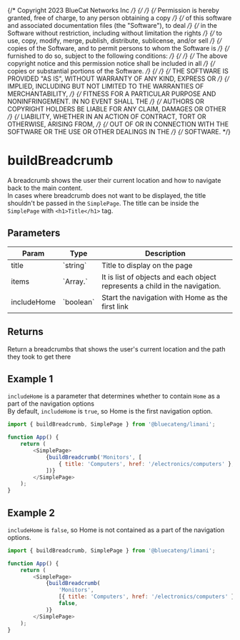 {/* Copyright 2023 BlueCat Networks Inc */}
{/*  */}
{/* Permission is hereby granted, free of charge, to any person obtaining a copy */}
{/* of this software and associated documentation files (the "Software"), to deal */}
{/* in the Software without restriction, including without limitation the rights */}
{/* to use, copy, modify, merge, publish, distribute, sublicense, and/or sell */}
{/* copies of the Software, and to permit persons to whom the Software is */}
{/* furnished to do so, subject to the following conditions: */}
{/*  */}
{/* The above copyright notice and this permission notice shall be included in all */}
{/* copies or substantial portions of the Software. */}
{/*  */}
{/* THE SOFTWARE IS PROVIDED "AS IS", WITHOUT WARRANTY OF ANY KIND, EXPRESS OR */}
{/* IMPLIED, INCLUDING BUT NOT LIMITED TO THE WARRANTIES OF MERCHANTABILITY, */}
{/* FITNESS FOR A PARTICULAR PURPOSE AND NONINFRINGEMENT. IN NO EVENT SHALL THE */}
{/* AUTHORS OR COPYRIGHT HOLDERS BE LIABLE FOR ANY CLAIM, DAMAGES OR OTHER */}
{/* LIABILITY, WHETHER IN AN ACTION OF CONTRACT, TORT OR OTHERWISE, ARISING FROM, */}
{/* OUT OF OR IN CONNECTION WITH THE SOFTWARE OR THE USE OR OTHER DEALINGS IN THE */}
{/* SOFTWARE. */}

<Meta title='functions/buildBreadcrumb' />

# buildBreadcrumb

A breadcrumb shows the user their current location and how to navigate back to the main content. <br />
In cases where breadcrumb does not want to be displayed, the title shouldn't be passed in the
`SimplePage`. The title can be inside the `SimplePage` with `<h1>Title</h1>` tag.

## Parameters

<table>
    <thead>
        <tr>
            <th>Param</th>
            <th>Type</th>
            <th>Description</th>
        </tr>
    </thead>
    <tbody>
        <tr>
            <td>title</td>
            <td>`string`</td>
            <td>Title to display on the page</td>
        </tr>
        <tr>
            <td>items</td>
            <td>`Array.<object>`</td>
            <td>It is list of objects and each object represents a child in the navigation.</td>
        </tr>
        <tr>
            <td>includeHome</td>
            <td>`boolean`</td>
            <td>Start the navigation with Home as the first link</td>
        </tr>
    </tbody>
</table>

## Returns

Return a breadcrumbs that shows the user's current location and the path they took to get there

## Example 1

`includeHome` is a parameter that determines whether to contain `Home` as a part of the navigation options <br />
By default, `includeHome` is `true`, so Home is the first navigation option.

```js
import { buildBreadcrumb, SimplePage } from '@bluecateng/limani';

function App() {
    return (
        <SimplePage>
            {buildBreadcrumb('Monitors', [
                { title: 'Computers', href: '/electronics/computers' },
            ])}
        </SimplePage>
    );
}
```

## Example 2

`includeHome` is `false`, so Home is not contained as a part of the navigation options.

```js
import { buildBreadcrumb, SimplePage } from '@bluecateng/limani';

function App() {
    return (
        <SimplePage>
            {buildBreadcrumb(
                'Monitors',
                [{ title: 'Computers', href: '/electronics/computers' }],
                false,
            )}
        </SimplePage>
    );
}
```
